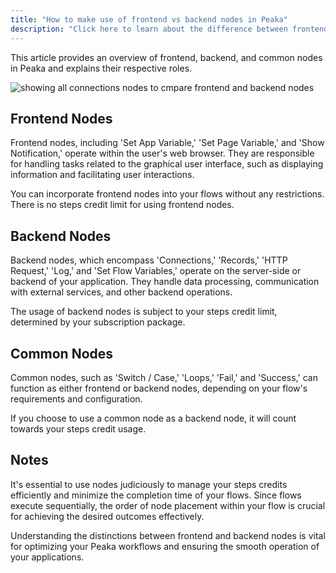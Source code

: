 ```yaml
---
title: "How to make use of frontend vs backend nodes in Peaka"
description: "Click here to learn about the difference between frontend and backend nodes in Peaka"
---
```


This article provides an overview of frontend, backend, and common nodes in Peaka and explains their respective roles.

<img
  src="https://cdn.peaka.com/flows/frontend-vs-backend-nodes-1.png"
  alt="showing all connections nodes to cmpare frontend and backend nodes"
/>

## Frontend Nodes

Frontend nodes, including 'Set App Variable,' 'Set Page Variable,' and 'Show Notification,' operate within the user's web browser. They are responsible for handling tasks related to the graphical user interface, such as displaying information and facilitating user interactions.

You can incorporate frontend nodes into your flows without any restrictions. There is no steps credit limit for using frontend nodes.

## Backend Nodes

Backend nodes, which encompass 'Connections,' 'Records,' 'HTTP Request,' 'Log,' and 'Set Flow Variables,' operate on the server-side or backend of your application. They handle data processing, communication with external services, and other backend operations.

The usage of backend nodes is subject to your steps credit limit, determined by your subscription package.

## Common Nodes

Common nodes, such as 'Switch / Case,' 'Loops,' 'Fail,' and 'Success,' can function as either frontend or backend nodes, depending on your flow's requirements and configuration.

If you choose to use a common node as a backend node, it will count towards your steps credit usage.

## Notes

It's essential to use nodes judiciously to manage your steps credits efficiently and minimize the completion time of your flows. Since flows execute sequentially, the order of node placement within your flow is crucial for achieving the desired outcomes effectively.

Understanding the distinctions between frontend and backend nodes is vital for optimizing your Peaka workflows and ensuring the smooth operation of your applications.
